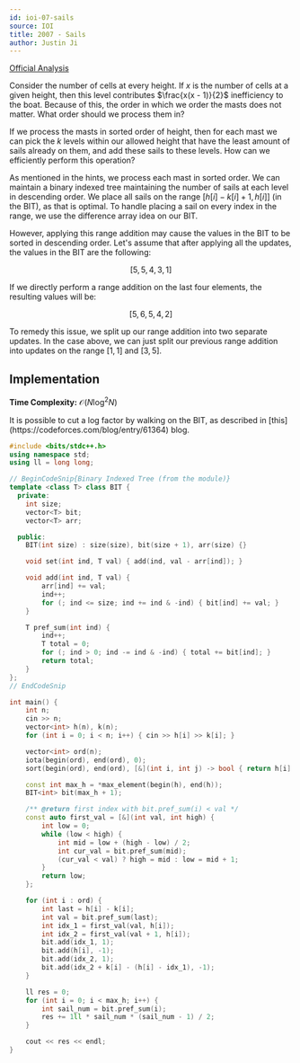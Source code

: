 ```yaml
---
id: ioi-07-sails
source: IOI
title: 2007 - Sails
author: Justin Ji
---
```


[Official Analysis](https://dmoj.ca/problem/ioi07p3/editorial)

<Spoiler title = "Hint 1">

Consider the number of cells at every height. If $x$ is the number of cells
at a given height, then this level contributes $\frac{x(x - 1)}{2}$ inefficiency
to the boat. Because of this, the order in which we order the masts does not
matter. What order should we process them in?

</Spoiler>

<Spoiler title = "Hint 2">

If we process the masts in sorted order of height, then for each mast we can
pick the $k$ levels within our allowed height that have the least amount of
sails already on them, and add these sails to these levels. How can we
efficiently perform this operation?

</Spoiler>

<Spoiler title = "Explanation">

As mentioned in the hints, we process each mast in sorted order. We can maintain
a binary indexed tree maintaining the number of sails at each level in descending
order. We place all sails on the range $[h[i] - k[i] + 1, h[i]]$ (in the BIT),
as that is optimal. To handle placing a sail on every index in the range, we
use the difference array idea on our BIT.

However, applying this range addition may cause the values in the BIT to be
sorted in descending order. Let's assume that after applying all the updates,
the values in the BIT are the following:

$$[5, 5, 4, 3, 1]$$

If we directly perform a range addition on the last four elements, the resulting
values will be:

$$[5, 6, 5, 4, 2]$$

To remedy this issue, we split up our range addition into two separate updates.
In the case above, we can just split our previous range addition into updates
on the range $[1, 1]$ and $[3, 5]$.

## Implementation

**Time Complexity:** $\mathcal{O}(N\log^2N)$

<Info title = "Faster Solution">
It is possible to cut a log factor by walking on the BIT, as described in
[this](https://codeforces.com/blog/entry/61364) blog.
</Info>

<LanguageSection>
<CPPSection>

```cpp
#include <bits/stdc++.h>
using namespace std;
using ll = long long;

// BeginCodeSnip{Binary Indexed Tree (from the module)}
template <class T> class BIT {
  private:
	int size;
	vector<T> bit;
	vector<T> arr;

  public:
	BIT(int size) : size(size), bit(size + 1), arr(size) {}

	void set(int ind, T val) { add(ind, val - arr[ind]); }

	void add(int ind, T val) {
		arr[ind] += val;
		ind++;
		for (; ind <= size; ind += ind & -ind) { bit[ind] += val; }
	}

	T pref_sum(int ind) {
		ind++;
		T total = 0;
		for (; ind > 0; ind -= ind & -ind) { total += bit[ind]; }
		return total;
	}
};
// EndCodeSnip

int main() {
	int n;
	cin >> n;
	vector<int> h(n), k(n);
	for (int i = 0; i < n; i++) { cin >> h[i] >> k[i]; }

	vector<int> ord(n);
	iota(begin(ord), end(ord), 0);
	sort(begin(ord), end(ord), [&](int i, int j) -> bool { return h[i] < h[j]; });

	const int max_h = *max_element(begin(h), end(h));
	BIT<int> bit(max_h + 1);

	/** @return first index with bit.pref_sum(i) < val */
	const auto first_val = [&](int val, int high) {
		int low = 0;
		while (low < high) {
			int mid = low + (high - low) / 2;
			int cur_val = bit.pref_sum(mid);
			(cur_val < val) ? high = mid : low = mid + 1;
		}
		return low;
	};

	for (int i : ord) {
		int last = h[i] - k[i];
		int val = bit.pref_sum(last);
		int idx_1 = first_val(val, h[i]);
		int idx_2 = first_val(val + 1, h[i]);
		bit.add(idx_1, 1);
		bit.add(h[i], -1);
		bit.add(idx_2, 1);
		bit.add(idx_2 + k[i] - (h[i] - idx_1), -1);
	}

	ll res = 0;
	for (int i = 0; i < max_h; i++) {
		int sail_num = bit.pref_sum(i);
		res += 1ll * sail_num * (sail_num - 1) / 2;
	}

	cout << res << endl;
}
```

</CPPSection>
</LanguageSection>

</Spoiler>
